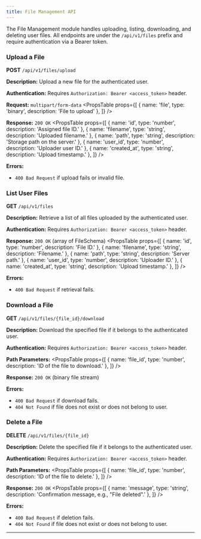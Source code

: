 ```yaml
---
title: File Management API
---
```



The File Management module handles uploading, listing, downloading, and deleting user files. All endpoints are under the `/api/v1/files` prefix and require authentication via a Bearer token.

### Upload a File

**POST** `/api/v1/files/upload`

**Description:** Upload a new file for the authenticated user.

**Authentication:** Requires `Authorization: Bearer <access_token>` header.

**Request:** `multipart/form-data`
<PropsTable
  props={[
    { name: 'file', type: 'binary', description: 'File to upload' },
  ]}
/>

**Response:** `200 OK`
<PropsTable
  props={[
    { name: 'id', type: 'number', description: 'Assigned file ID.' },
    { name: 'filename', type: 'string', description: 'Uploaded filename.' },
    { name: 'path', type: 'string', description: 'Storage path on the server.' },
    { name: 'user_id', type: 'number', description: 'Uploader user ID.' },
    { name: 'created_at', type: 'string', description: 'Upload timestamp.' },
  ]}
/>

**Errors:**
- `400 Bad Request` if upload fails or invalid file.

### List User Files

**GET** `/api/v1/files`

**Description:** Retrieve a list of all files uploaded by the authenticated user.

**Authentication:** Requires `Authorization: Bearer <access_token>` header.

**Response:** `200 OK` (array of FileSchema)
<PropsTable
  props={[
    { name: 'id', type: 'number', description: 'File ID.' },
    { name: 'filename', type: 'string', description: 'Filename.' },
    { name: 'path', type: 'string', description: 'Server path.' },
    { name: 'user_id', type: 'number', description: 'Uploader ID.' },
    { name: 'created_at', type: 'string', description: 'Upload timestamp.' },
  ]}
/>

**Errors:**
- `400 Bad Request` if retrieval fails.

### Download a File

**GET** `/api/v1/files/{file_id}/download`

**Description:** Download the specified file if it belongs to the authenticated user.

**Authentication:** Requires `Authorization: Bearer <access_token>` header.

**Path Parameters:**
<PropsTable
  props={[
    { name: 'file_id', type: 'number', description: 'ID of the file to download.' },
  ]}
/>

**Response:** `200 OK` (binary file stream)

**Errors:**
- `400 Bad Request` if download fails.
- `404 Not Found` if file does not exist or does not belong to user.

### Delete a File

**DELETE** `/api/v1/files/{file_id}`

**Description:** Delete the specified file if it belongs to the authenticated user.

**Authentication:** Requires `Authorization: Bearer <access_token>` header.

**Path Parameters:**
<PropsTable
  props={[
    { name: 'file_id', type: 'number', description: 'ID of the file to delete.' },
  ]}
/>

**Response:** `200 OK`
<PropsTable
  props={[
    { name: 'message', type: 'string', description: 'Confirmation message, e.g., "File deleted".' },
  ]}
/>

**Errors:**
- `400 Bad Request` if deletion fails.
- `404 Not Found` if file does not exist or does not belong to user.

---
